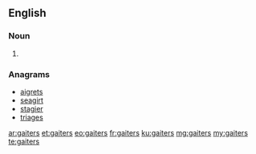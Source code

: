 ==English==

===Noun===
{{head|en}}

# {{plural of|gaiter}}

===Anagrams===
* [[aigrets#English|aigrets]]
* [[seagirt#English|seagirt]]
* [[stagier#English|stagier]]
* [[triages#English|triages]]

[[ar:gaiters]]
[[et:gaiters]]
[[eo:gaiters]]
[[fr:gaiters]]
[[ku:gaiters]]
[[mg:gaiters]]
[[my:gaiters]]
[[te:gaiters]]